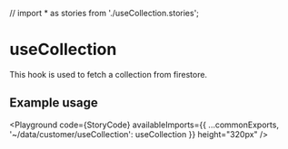 // import * as stories from './useCollection.stories';

<Meta title="Entities/useCollection/Docs" />

# useCollection

This hook is used to fetch a collection from firestore.

## Example usage

<Playground code={StoryCode} availableImports={{ ...commonExports, '~/data/customer/useCollection': useCollection }} height="320px" />

